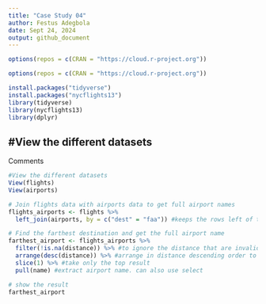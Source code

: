 ```yaml
---
title: "Case Study 04"
author: Festus Adegbola
date: Sept 24, 2024
output: github_document
---
```


```r
options(repos = c(CRAN = "https://cloud.r-project.org"))
```


```r
options(repos = c(CRAN = "https://cloud.r-project.org"))

```

```r
install.packages("tidyverse")
install.packages("nycflights13")
library(tidyverse)
library(nycflights13)
library(dplyr)
```

## #View the different datasets

Comments

```r
#View the different datasets
View(flights)
View(airports)
```
```r
# Join flights data with airports data to get full airport names
flights_airports <- flights %>%
  left_join(airports, by = c("dest" = "faa")) #keeps the rows left of the airports column...like adding the full name and airports dest 
```

```r
# Find the farthest destination and get the full airport name
farthest_airport <- flights_airports %>%
  filter(!is.na(distance)) %>% #to ignore the distance that are invalid
  arrange(desc(distance)) %>% #arrange in distance descending order to find highest easily
  slice(1) %>% #take only the top result
  pull(name) #extract airport name. can also use select 

# show the result
farthest_airport

```

